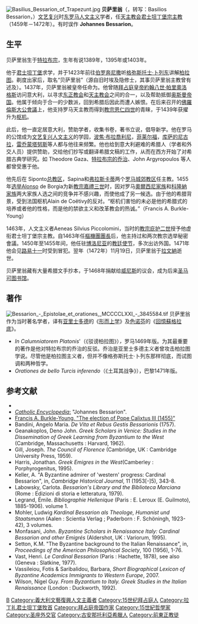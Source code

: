 {{Multiple issues|
{{Copyedit|time=2020-01-13T10:31:42+00:00}}
{{No footnotes|time=2020-01-13T10:31:42+00:00}}
}}
{{NoteTA
|1=zh-hant:加理多; zh-hans:加理多; zh-hk:嘉禮;
|2=zh-hant:安日納; zh-hans:安日纳; zh-hk:恩仁;
}}
[[File:Basilius_Bessarion_of_Trapezunt.jpg|right]]
'''贝萨里翁'''（{{Lang-el|Βασίλειος Βησσαρίων}}，转写：Basilios Bessarion，{{bd|1403年|1月2日|1472年|11月18日|catIdx=B}}）[[文艺复兴|文艺复兴]]时[[拜占廷|东罗马人文主义]]学者，任[[天主教会|天主教会]][[君士坦丁堡宗主教|君士坦丁堡宗主教]]（1459年－1472年）。有时误作 '''Johannes Bessarion'''。

== 生平 ==
贝萨里翁生于[[特拉布宗|特拉布宗]]，生年有说1389年，1395年或1403年。

他于[[君士坦丁堡|君士坦丁堡]]求学，并于1423年前往[[伯罗奔尼撒|伯罗奔尼撒]]听[[格弥斯托士·卜列东|格弥斯托士·卜列东]]讲解[[柏拉图|柏拉图]]。剃度出家后，取名“贝萨里翁”（源自旧时埃及隐修士，其事贝萨里翁主教曾有述及）。1437年，贝萨里翁被皇帝任命为{{Link-en|尼西亚都主教|Metropolis of Nicaea}}。他曾随[[拜占庭皇帝列表|拜占庭皇帝]][[约翰八世_(拜占庭)|約翰八世·帕里奧洛格斯]]访问意大利，以寻求[[东正教会|东正教会]]和[[天主教会|天主教会]]之间的合一，以及帮助抵御[[奥斯曼帝国|奥斯曼帝国]]。他属于倾向于合一的少数派，回到希腊后因此而遭人嫉恨。在后来召开的[[佛羅倫斯大公會議|佛羅倫斯大公會議]]上，他支持罗马天主教而得到[[教宗恩仁四世|教宗恩仁四世]]的青睐，于1439年获擢升为[[枢机|枢机]]。

此后，他一直定居意大利，赞助学者，收集书卷，著书立说，倡导新学。他在罗马的公馆成为[[文艺复兴|文艺复兴]][[人文主义|人文主义]]的学园，[[波焦·布拉喬利尼|波焦·布拉喬利尼]]，[[菲莱尔福|菲莱尔福]]，[[库萨的尼古拉|库萨的尼古拉]]，[[雷乔蒙塔努斯|雷乔蒙塔努斯]]等人都与他往来频繁。他也给到意大利避难的希腊人（学者和外交人员）提供赞助，交给他们抄写或翻译希腊文稿的工作，从而在西方开始了对希腊古典学研究。如 Theodore Gaza、[[特拉布宗的乔治|特拉布宗的乔治]]、John Argyropoulos 等人都曾受惠于他。

他先后在 Siponto[[总教区|总教区]]，Sapina和[[弗拉斯卡蒂|弗拉斯卡蒂]]两个[[罗马城郊教区|罗马城郊教区]]任主教。1455年[[教宗选举|选举]]Alonso de Borgia为新[[教宗嘉禮三世|教宗嘉禮三世]]时，因对罗马[[奧爾西尼家族|奧爾西尼家族]]和[[科隆納家族|科隆納家族]]两大家族人选之间的竞争并不感兴趣，而使他成了另一候选。由于他的希腊背景，受到法国枢机Alain de Coëtivy的反对。“枢机们害怕的未必是他的希腊式的培养或者他的性格，而是他的禁欲主义和改革教会的热诚。”（Francis A. Burkle-Young）

1463年，人文主义者Aeneas Silvius Piccolomini，当时的[[教宗庇护二世|教宗庇护二世]]授予他虚衔君士坦丁堡宗主教。自1463年任[[樞機團團長|樞機團團長]]后，他主持过{{link-en|1464年教宗選舉秘密會議|1464 papal conclave|1464年}}和{{link-en|1471年教宗選舉秘密會議|1471 papal conclave|1471年}}两次教宗选举秘密會議。1450年至1455年间，他任驻[[博洛尼亚|博洛尼亚]]的[[教廷使节|教廷使节]]，多次出访外国。1471年他会见[[路易十一|路易十一]]时受到冒犯。翌年（1472年）11月19日，贝萨里翁于[[拉文納|拉文納]]逝世。

贝萨里翁藏有大量希腊文手抄本，于1468年捐献给[[威尼斯共和国|威尼斯]]的议会，成为后来[[圣马可图书馆|圣马可图书馆]]。

== 著作 ==
[[Image:Bessarion_-_Epistolae_et_orationes,_MCCCCLXXI_-_3845584.tif|thumb]]
贝萨里翁作为当时著名学者，译有[[亚里士多德|亚里士多德]]的《[[形而上学_(亚里士多德)|形而上学]]》及[[色诺芬|色诺芬]]的《[[回憶蘇格拉底|回憶蘇格拉底]]》。
* ''In Calumniatorem Platonis'''（《驳谤柏拉图》）''，''罗马1469年版。为其最重要的著作是他对特拉布宗的乔治的反驳。乔治是亚里士多德主义者曾攻击柏拉图学说。尽管他是柏拉图主义者，但并不像格弥斯托士·卜列东那样彻底，而试图调和两种哲学。
* ''Orationes de bello Turcis inferendo''（《土耳其战争》），巴黎1471年版。

== 参考文献 ==
<div class="references-small">
* {{1911}}
* [http://www.newadvent.org/cathen/02527b.htm ''Catholic Encyclopedia'':]{{Wayback|url=http://www.newadvent.org/cathen/02527b.htm |date=20080429072840 }} "Johannes Bessarion".
* [http://www.fiu.edu/~mirandas/election-calixtusiii.htm Francis A. Burkle-Young, "The election of Pope Calixtus III (1455)"]{{Wayback|url=http://www.fiu.edu/~mirandas/election-calixtusiii.htm |date=20080429213727 }}
* Bandini, Angelo Maria. ''De Vita et Rebus Gestis Bessarionis'' (1757).
* Geanakoplos, Deno John. ''Greek Scholars in Venice: Studies in the Dissemination of Greek Learning from Byzantium to the West'' (Cambridge, Massachusetts : Harvard, 1962).
* Gill, Joseph. ''The Council of Florence'' (Cambridge, UK : Cambridge University Press, 1959).
* Harris, Jonathan. ''Greek Emigres in the West ''(Camberley : Porphyrogenitus, 1995).
* Keller, A. "A Byzantine admirer of 'western' progress: Cardinal Bessarion", in, ''Cambridge Historical Journal'', 11 (1953[-]5), 343-8.
* Labowsky, Carlota. ''Bessarion's Library and the Biblioteca Marciana'' (Rome : Edizioni di storia e letteratura, 1979).
* Legrand, Émile. ''Bibliographie Hellenique'' (Paris : E. Leroux (E. Guilmoto), 1885-1906). volume 1.
* Mohler, Ludwig ''Kardinal Bessarion als Theologe, Humanist und Staatsmann'' (Aalen : Scientia Verlag ; Paderborn : F. Schöningh, 1923-42), 3 volumes.
* Monfasani, John. ''Byzantine Scholars in Renaissance Italy: Cardinal Bessarion and other Emigrés'' (Aldershot, UK : Variorum, 1995).
* Setton, K.M. "The Byzantine background to the Italian Renaissance", in, ''Proceedings of the American Philosophical Society'', 100 (1956), 1-76.
* Vast, Henri. ''Le Cardinal Bessarion'' (Paris : Hachette, 1878), see also (Geneva : Slatkine, 1977).
* Vassileiou, Fotis & Saribalidou, Barbara, ''Short Biographical Lexicon of Byzantine Academics Immigrants to Western Europe'', 2007.
* Wilson, Nigel Guy. ''From Byzantium to Italy. Greek Studies in the Italian Renaissance'' (London : Duckworth, 1992).
</div>
{{中世紀哲學}}

{{Authority control}}
[[Category:意大利樞機|B]]
[[Category:義大利文藝復興人文主義者|Category:義大利文藝復興人文主義者]]
[[Category:15世纪拜占庭人|Category:15世纪拜占庭人]]
[[Category:拉丁礼君士坦丁堡牧首|Category:拉丁礼君士坦丁堡牧首]]
[[Category:拜占庭帝国作家|Category:拜占庭帝国作家]]
[[Category:15世紀哲學家|Category:15世紀哲學家]]
[[Category:圣座外交官|Category:圣座外交官]]
[[Category:古安那托利亞希臘人|Category:古安那托利亞希臘人]]
[[Category:前東正教徒|Category:前東正教徒]]